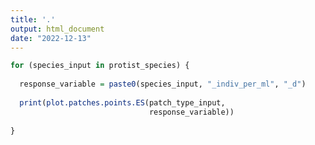 ```yaml
---
title: '.'
output: html_document
date: "2022-12-13"
---
```


```r
for (species_input in protist_species) {
  
  response_variable = paste0(species_input, "_indiv_per_ml", "_d")
  
  print(plot.patches.points.ES(patch_type_input,
                               response_variable))
        
}
```